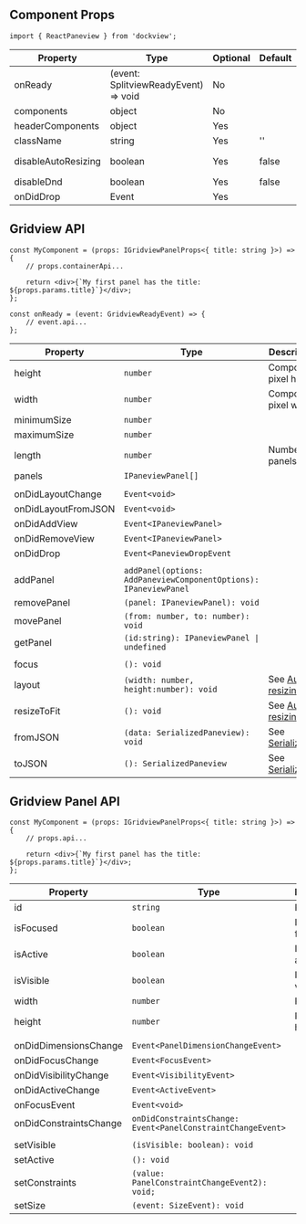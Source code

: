 ## Component Props

```tsx
import { ReactPaneview } from 'dockview';
```

| Property            | Type                                 | Optional | Default | Description                                 |
| ------------------- | ------------------------------------ | -------- | ------- | ------------------------------------------- |
| onReady             | (event: SplitviewReadyEvent) => void | No       |         |                                             |
| components          | object                               | No       |         |                                             |
| headerComponents    | object                               | Yes      |         |                                             |
| className           | string                               | Yes      | ''      |                                             |
| disableAutoResizing | boolean                              | Yes      | false   | See [Auto resizing](/basics/#auto-resizing) |
| disableDnd          | boolean                              | Yes      | false   |                                             |
| onDidDrop           | Event                                | Yes      |         |                                             |

## Gridview API

```tsx
const MyComponent = (props: IGridviewPanelProps<{ title: string }>) => {
    // props.containerApi...

    return <div>{`My first panel has the title: ${props.params.title}`}</div>;
};
```

```tsx
const onReady = (event: GridviewReadyEvent) => {
    // event.api...
};
```

| Property            | Type                                                             | Description                                 |
| ------------------- | ---------------------------------------------------------------- | ------------------------------------------- |
| height              | `number`                                                         | Component pixel height                      |
| width               | `number`                                                         | Component pixel width                       |
| minimumSize         | `number`                                                         |                                             |
| maximumSize         | `number`                                                         |                                             |
| length              | `number`                                                         | Number of panels                            |
| panels              | `IPaneviewPanel[]`                                               |                                             |
|                     |                                                                  |                                             |
| onDidLayoutChange   | `Event<void>`                                                    |                                             |
| onDidLayoutFromJSON | `Event<void>`                                                    |                                             |
| onDidAddView        | `Event<IPaneviewPanel>`                                          |                                             |
| onDidRemoveView     | `Event<IPaneviewPanel>`                                          |                                             |
| onDidDrop           | `Event<PaneviewDropEvent`                                        |                                             |
|                     |                                                                  |                                             |
| addPanel            | `addPanel(options: AddPaneviewComponentOptions): IPaneviewPanel` |                                             |
| removePanel         | `(panel: IPaneviewPanel): void`                                  |                                             |
| movePanel           | `(from: number, to: number): void`                               |                                             |
| getPanel            | `(id:string): IPaneviewPanel \| undefined`                       |                                             |
|                     |                                                                  |                                             |
| focus               | `(): void`                                                       |                                             |
| layout              | `(width: number, height:number): void`                           | See [Auto resizing](/basics/#auto-resizing) |
| resizeToFit         | `(): void`                                                       | See [Auto resizing](/basics/#auto-resizing) |
| fromJSON            | `(data: SerializedPaneview): void`                               | See [Serialization](/basics/#serialization) |
| toJSON              | `(): SerializedPaneview`                                         | See [Serialization](/basics/#serialization) |

## Gridview Panel API

```tsx
const MyComponent = (props: IGridviewPanelProps<{ title: string }>) => {
    // props.api...

    return <div>{`My first panel has the title: ${props.params.title}`}</div>;
};
```

| Property               | Type                                                        | Description      |
| ---------------------- | ----------------------------------------------------------- | ---------------- |
| id                     | `string`                                                    | Panel id         |
| isFocused              | `boolean`                                                   | Is panel focsed  |
| isActive               | `boolean`                                                   | Is panel active  |
| isVisible              | `boolean`                                                   | Is panel visible |
| width                  | `number`                                                    | Panel width      |
| height                 | `number`                                                    | Panel height     |
|                        |                                                             |
| onDidDimensionsChange  | `Event<PanelDimensionChangeEvent>`                          |                  |
| onDidFocusChange       | `Event<FocusEvent>`                                         |                  |
| onDidVisibilityChange  | `Event<VisibilityEvent>`                                    |                  |
| onDidActiveChange      | `Event<ActiveEvent>`                                        |                  |
| onFocusEvent           | `Event<void>`                                               |                  |
| onDidConstraintsChange | `onDidConstraintsChange: Event<PanelConstraintChangeEvent>` |                  |
|                        |                                                             |
| setVisible             | `(isVisible: boolean): void`                                |                  |
| setActive              | `(): void`                                                  |                  |
| setConstraints         | `(value: PanelConstraintChangeEvent2): void;`               |                  |
| setSize                | `(event: SizeEvent): void`                                  |                  |
